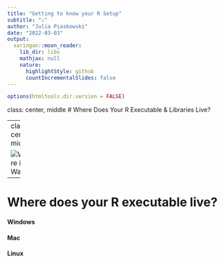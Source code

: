 ```yaml
---
title: "Getting to know your R Setup"
subtitle: "⚔"
author: "Julia Piaskowski"
date: "2022-03-03"
output:
  xaringan::moon_reader:
    lib_dir: libs
    mathjax: null
    nature:
      highlightStyle: github
      countIncrementalSlides: false
---
```


```r
options(htmltools.dir.version = FALSE)
```
class: center, middle
# Where Does Your R Executable & Libraries Live? 

---
class: center, middle

![Where is Waldo?](images/where_is_waldo.jpeg)

---
# Where does your R executable live? 

#### Windows
 
#### Mac

#### Linux




